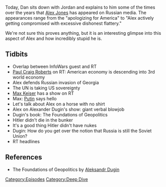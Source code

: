 {{DEFAULTSORT:
    #_EPISODE_0102:Alex On Russian Media
}}{{Episode
    | title           = Alex On Russian Media
    | caption         = Listen to this episode on [https://knowledgefight.libsyn.com/knowledge-fight-alex-on-russian-media Libsyn] [https://open.spotify.com/episode/2SzAnrNZ3qCq7v6I0oDz1a Spotify], Read the [[Transcript/102: Alex On Russian Media|Unofficial Transcript]]
    | episodeNumber   = 102
    | length          = 01:48:39
    | airDate         = November 14, 2017
    | episodeType     = [[:Category:Deep Dive|Deep Dive]]
    | appearance      = [[Paul Craig Roberts]], [[Max Keiser]], [[Aleksandr Dugin]]
    | previousEpisode = [[101: January 11, 2016]]
    | nextEpisode     = [[103: January 17, 2016]]
}}

{{Stub}}

Today, Dan sits down with Jordan and explains to him some of the times over the years that [[Alex Jones]] has appeared on Russian media. The appearances range from the "apologizing for America" to "Alex actively getting compromised with excessive dishonest flattery."

We're not sure this proves anything, but it is an interesting glimpse into this aspect of Alex and how incredibly stupid he is.

==Tidbits==

*Overlap between InfoWars guest and RT
*[[Paul Craig Roberts]] on RT: American economy is descending into 3rd world economy
*Alex defends Russian invasion of Georgia
*The UN is taking US sovereignty
*[[Max Keiser]] has a show on RT
*Max: [[Vladimir Putin|Putin]] says hello
*Let's talk about Alex on a horse with no shirt
*Alex on Alexander Dugin's show: giant verbal blowjob
*Dugin's book: The Foundations of Geopolitics
*Hitler didn't die in the bunker
*It's a good thing Hitler didn't have nukes
*Dugin: How do you get over the notion that Russia is still the Soviet Union?
*RT headlines

==References==

*The Foundations of Geopolitics by [[Aleksandr Dugin]]

[[Category:Episodes]]
[[Category:Deep Dive]]
